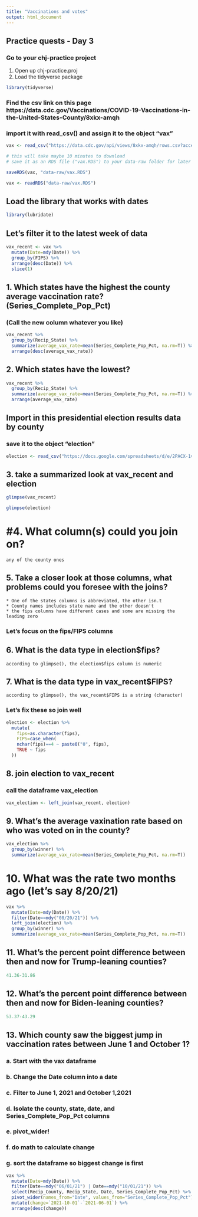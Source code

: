 ```yaml
---
title: "Vaccinations and votes"
output: html_document
---
```


## Practice quests - Day 3

### Go to your chj-practice project

1. Open up chj-practice.proj
2. Load the tidyverse package

```r
library(tidyverse)
```

### Find the csv link on this page https://data.cdc.gov/Vaccinations/COVID-19-Vaccinations-in-the-United-States-County/8xkx-amqh
### import it with read_csv() and assign it to the object "vax"

```r
vax <- read_csv("https://data.cdc.gov/api/views/8xkx-amqh/rows.csv?accessType=DOWNLOAD")

# this will take maybe 10 minutes to download
# save it as an RDS file ("vax.RDS") to your data-raw folder for later

saveRDS(vax, "data-raw/vax.RDS")
```

```r
vax <- readRDS("data-raw/vax.RDS")
```

## Load the library that works with dates

```r
library(lubridate)
```

## Let's filter it to the latest week of data

```r
vax_recent <- vax %>% 
  mutate(Date=mdy(Date)) %>% 
  group_by(FIPS) %>% 
  arrange(desc(Date)) %>% 
  slice(1)
```

## 1. Which states have the highest the county average vaccination rate? (Series_Complete_Pop_Pct)
### (Call the new column whatever you like)

```r
vax_recent %>% 
  group_by(Recip_State) %>% 
  summarize(average_vax_rate=mean(Series_Complete_Pop_Pct, na.rm=T)) %>% 
  arrange(desc(average_vax_rate))
```

## 2. Which states have the lowest?

```r
vax_recent %>% 
  group_by(Recip_State) %>% 
  summarize(average_vax_rate=mean(Series_Complete_Pop_Pct, na.rm=T)) %>% 
  arrange(average_vax_rate)
```

## Import in this presidential election results data by county
### save it to the object "election"

```r
election <- read_csv("https://docs.google.com/spreadsheets/d/e/2PACX-1vTRNr9AxpysIFXKHymcCynzdWAJUePkCi3M6E0z5shAPVv1MCQQA2DnLkgUjaQzrq6m0I2mWw80SYvC/pub?gid=456911902&single=true&output=csv")

```

## 3. take a summarized look at vax_recent and election

```r
glimpse(vax_recent)

glimpse(election)
```

# #4. What column(s) could you join on?

```
any of the county ones
```

## 5. Take a closer look at those columns, what problems could you foresee with the joins?

```
* One of the states columns is abbreviated, the other isn.t
* County names includes state name and the other doesn't
* the fips columns have different cases and some are missing the leading zero
```

### Let's focus on the fips/FIPS columns

## 6. What is the data type in election$fips?

```
according to glimpse(), the election$fips column is numeric
```

## 7. What is the data type in vax_recent$FIPS?

```
according to glimpse(), the vax_recent$FIPS is a string (character)
```

### Let's fix these so join well

```r
election <- election %>% 
  mutate(
    fips=as.character(fips),
    FIPS=case_when(
    nchar(fips)==4 ~ paste0("0", fips),
    TRUE ~ fips
  ))
```

## 8. join election to vax_recent
### call the dataframe vax_election

```r
vax_election <- left_join(vax_recent, election)
```

## 9. What's the average vaxination rate based on who was voted on in the county?

```r
vax_election %>% 
  group_by(winner) %>% 
  summarize(average_vax_rate=mean(Series_Complete_Pop_Pct, na.rm=T))
```

# 10. What was the rate two months ago (let's say 8/20/21)

```r
vax %>% 
  mutate(Date=mdy(Date)) %>% 
  filter(Date==mdy("08/20/21")) %>% 
  left_join(election) %>% 
  group_by(winner) %>% 
  summarize(average_vax_rate=mean(Series_Complete_Pop_Pct, na.rm=T))
```

## 11. What's the percent point difference between then and now for Trump-leaning counties?

```r
41.36-31.86
```

## 12. What's the percent point difference between then and now for Biden-leaning counties?

```r
53.37-43.29
```

## 13. Which county saw the biggest jump in vaccination rates between June 1 and October 1?

### a. Start with the vax dataframe
### b. Change the Date column into a date
### c. Filter to June 1, 2021 and October 1,2021
### d. Isolate the county, state, date, and Series_Complete_Pop_Pct columns
### e. pivot_wider!
### f. do math to calculate change
### g. sort the dataframe so biggest change is first


```r
vax %>% 
  mutate(Date=mdy(Date)) %>% 
  filter(Date==mdy("06/01/21") | Date==mdy("10/01/21")) %>% 
  select(Recip_County, Recip_State, Date, Series_Complete_Pop_Pct) %>% 
  pivot_wider(names_from="Date", values_from="Series_Complete_Pop_Pct") %>% 
  mutate(change=`2021-10-01`-`2021-06-01`) %>% 
  arrange(desc(change)) 
```
